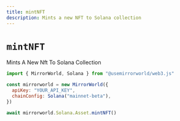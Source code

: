 ```yaml
---
title: mintNFT
description: Mints a new NFT to Solana collection
---
```


# `mintNFT`

Mints A New Nft To Solana Collection

```js
import { MirrorWorld, Solana } from "@usemirrorworld/web3.js"

const mirrorworld = new MirrorWorld({
  apiKey: "YOUR_API_KEY",
  chainConfig: Solana("mainnet-beta"),
})

await mirrorworld.Solana.Asset.mintNFT()
```
